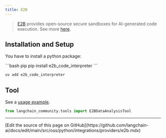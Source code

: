 ```yaml
---
title: E2B
---
```


>[E2B](https://e2b.dev/) provides open-source secure sandboxes
> for AI-generated code execution. See more [here](https://github.com/e2b-dev).

## Installation and Setup

You have to install a python package:

<CodeGroup>
```bash pip
pip install e2b_code_interpreter
```

```bash uv
uv add e2b_code_interpreter
```
</CodeGroup>

## Tool

See a [usage example](/oss/python/integrations/tools/e2b_data_analysis).

```python
from langchain_community.tools import E2BDataAnalysisTool
```

---

<Callout icon="pen-to-square" iconType="regular">
  [Edit the source of this page on GitHub](https://github.com/langchain-ai/docs/edit/main/src/oss/python/integrations/providers/e2b.mdx)
</Callout>
